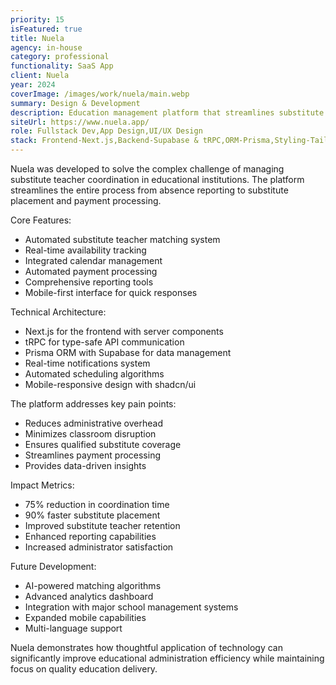 ```yaml
---
priority: 15
isFeatured: true
title: Nuela
agency: in-house
category: professional
functionality: SaaS App
client: Nuela
year: 2024
coverImage: /images/work/nuela/main.webp
summary: Design & Development
description: Education management platform that streamlines substitute teacher coordination. Features automated matching, real-time tracking, and integrated payments.
siteUrl: https://www.nuela.app/
role: Fullstack Dev,App Design,UI/UX Design
stack: Frontend-Next.js,Backend-Supabase & tRPC,ORM-Prisma,Styling-Tailwind CSS,UX/UI-shadcn/ui
---
```


Nuela was developed to solve the complex challenge of managing substitute teacher coordination in educational institutions. The platform streamlines the entire process from absence reporting to substitute placement and payment processing.

Core Features:

- Automated substitute teacher matching system
- Real-time availability tracking
- Integrated calendar management
- Automated payment processing
- Comprehensive reporting tools
- Mobile-first interface for quick responses

Technical Architecture:

- Next.js for the frontend with server components
- tRPC for type-safe API communication
- Prisma ORM with Supabase for data management
- Real-time notifications system
- Automated scheduling algorithms
- Mobile-responsive design with shadcn/ui

The platform addresses key pain points:

- Reduces administrative overhead
- Minimizes classroom disruption
- Ensures qualified substitute coverage
- Streamlines payment processing
- Provides data-driven insights

Impact Metrics:

- 75% reduction in coordination time
- 90% faster substitute placement
- Improved substitute teacher retention
- Enhanced reporting capabilities
- Increased administrator satisfaction

Future Development:

- AI-powered matching algorithms
- Advanced analytics dashboard
- Integration with major school management systems
- Expanded mobile capabilities
- Multi-language support

Nuela demonstrates how thoughtful application of technology can significantly improve educational administration efficiency while maintaining focus on quality education delivery.
